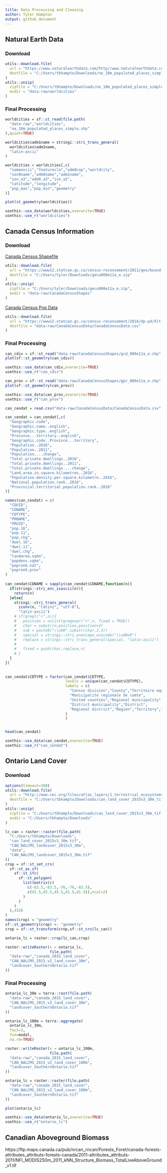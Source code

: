 ```yaml
---
title: Data Processing and Cleaning
author: Tyler Hampton
output: github_document
---
```


## Natural Earth Data

### Download 
```r
utils::download.file(
  url = "https://www.naturalearthdata.com/http//www.naturalearthdata.com/download/10m/cultural/ne_10m_populated_places_simple.zip",
  destfile = "C:/Users/tbhampto/Downloads/ne_10m_populated_places_simple.zip"
)
utils::unzip(
  zipfile = "C:/Users/tbhampto/Downloads/ne_10m_populated_places_simple.zip",
  exdir = "data-raw/worldcities"
)
```


### Final Processing

```r
worldcities = sf::st_read(file.path(
  "data-raw","worldcities",
  "ne_10m_populated_places_simple.shp"
),quiet=TRUE)

worldcities$adm1name = stringi::stri_trans_general(
  worldcities$adm1name,
  "latin-ascii"
)

worldcities = worldcities[,c(
  "nameascii","featurecla","adm0cap","worldcity",
  "sov0name","adm0name","adm1name",
  "sov_a3","adm0_a3","iso_a2",
  "latitude","longitude",
  "pop_max","pop_min","geometry"
)]

plot(st_geometry(worldcities))
```

```r
usethis::use_data(worldcities,overwrite=TRUE)
usethis::use_r("worldcities")
```



## Canada Census Information

### Download

[Canada Census Shapefile](https://open.canada.ca/data/en/dataset/5be03a46-8504-40a7-a96c-af195bae0428)

```r
utils::download.file(
  url = "https://www12.statcan.gc.ca/census-recensement/2011/geo/bound-limit/files-fichiers/gecu000e11a_e.zip",
  destfile = "C:/Users/tyler/Downloads/gecu000e11a_e.zip"
)
utils::unzip(
  zipfile = "C:/Users/tyler/Downloads/gecu000e11a_e.zip",
  exdir = "data-raw/CanadaCensusShapes"
)
```

[Canada Census Pop Data](https://open.canada.ca/data/en/dataset/ece81c43-aa4e-41ef-86c2-3835eb5aa95c)

```r
utils::download.file(
  url = "https://www12.statcan.gc.ca/census-recensement/2016/dp-pd/hlt-fst/pd-pl/Tables/CompFile.cfm?Lang=Eng&T=701&OFT=FULLCSV",
  destfile = "data-raw/CanadaCensusData/CanadaCensusData.csv"
)
```


### Final Processing

```r
can_cdiv = sf::st_read("data-raw/CanadaCensusShapes/gcd_000e11a_e.shp",quiet=TRUE)
plot(sf::st_geometry(can_cdiv))
```

```r
usethis::use_data(can_cdiv,overwrite=TRUE)
usethis::use_r("can_cdiv")
```


```r
can_prov = sf::st_read("data-raw/CanadaCensusShapes/gpr_000e11a_e.shp",quiet=TRUE)
plot(sf::st_geometry(can_prov))
```

```r
usethis::use_data(can_prov,overwrite=TRUE)
usethis::use_r("can_prov")
```

```r
can_cendat = read.csv("data-raw/CanadaCensusData/CanadaCensusData.csv")

can_cendat = can_cendat[,c(
  "Geographic.code",
  "Geographic.name..english",
  "Geographic.type..english",
  "Province...territory..english",
  "Geographic.code..Province...territory",
  "Population..2016",
  "Population..2011",
  "Population....change",
  "Total.private.dwellings..2016",
  "Total.private.dwellings..2011",
  "Total.private.dwellings....change",
  "Land.area.in.square.kilometres..2016",
  "Population.density.per.square.kilometre..2016",
  "National.population.rank..2016",
  "Provincial.territorial.population.rank..2016"
)]

names(can_cendat) = c(
  "CDUID",
  "CDNAME",
  "CDTYPE",
  "PRNAME",
  "PRUID",
  "pop.16",
  "pop.11",
  "pop.chg",
  "dwel.16",
  "dwel.11",
  "dwel.chg",
  "landarea.sqkm",
  "popdens.sqkm",
  "poprank.nat",
  "poprank.prov"
)
  
can_cendat$CDNAME = sapply(can_cendat$CDNAME,function(n){
  if(stringi::stri_enc_isascii(n)){
    return(n)
  }else{
    stringi::stri_trans_general(
      iconv(n, "latin1", "utf-8"),
      "latin-ascii")
    # if(grepl("<",n)){
    #   position = unlist(gregexpr("<",n, fixed = TRUE))
    #   char = substr(n,position,position+3)
    #   sub = paste0("\\u00",substr(char,2,3))
    #   special = stringi::stri_unescape_unicode("\\u00e9")
    #   replace = stringi::stri_trans_general(special, "latin-ascii")
    #   
    #   fixed = gsub(char,replace,n)
    # }
  }
})
  
  
can_cendat$CDTYPE = factor(can_cendat$CDTYPE,
                           levels = unique(can_cendat$CDTYPE),
                           labels = c(
                             "Census division","County","Territoire equivalent",
                             "Municipalite regionale de comte",
                             "United counties","Regional municipality",
                             "District municipality","District",
                             "Regional district","Region","Territory",""
                           )
                           )


head(can_cendat)
```

```r
usethis::use_data(can_cendat,overwrite=TRUE)
usethis::use_r("can_cendat")
```

## Ontario Land Cover

### Download

```r
options(timeout=300)
utils::download.file(
  url = "http://www.cec.org/files/atlas_layers/1_terrestrial_ecosystems/1_01_1_land_cover_2015_30m/can_land_cover_2015v3_30m_tif.zip",
  destfile = "C:/Users/tbhampto/Downloads/can_land_cover_2015v3_30m_tif.zip"
)
utils::unzip(
  zipfile = "C:/Users/tbhampto/Downloads/can_land_cover_2015v3_30m_tif.zip",
  exdir = "C:/Users/tbhampto/Downloads"
)
```

```r
lc_can = raster::raster(file.path(
  "C:/Users/tbhampto/Downloads",
  "can_land_cover_2015v3_30m_tif",
  "CAN_NALCMS_landcover_2015v3_30m",
  "data",
  "CAN_NALCMS_landcover_2015v3_30m.tif"
))
crop = sf::st_set_crs(
  sf::st_as_sf(
    sf::st_sfc(
      sf::st_polygon(
        list(matrix(c(
          c(-83.5,-83.5,-76,-76,-83.5),
          c(41.5,45.5,45.5,41.5,41.5)),ncol=2)
        )
      )
    )
  ),4326
)
names(crop) = "geometry"
sf::st_geometry(crop) <- "geometry"
crop = sf::st_transform(crop,sf::st_crs(lc_can))

ontario_lc = raster::crop(lc_can,crop)

raster::writeRaster(x = ontario_lc,
                    file.path(
  "data-raw","canada_2015_land_cover",
  "CAN_NALCMS_2015_v2_land_cover_30m",
  "landcover_SouthernOntario.tif"
))

```

### Final Processing

```r
ontario_lc_30m = terra::rast(file.path(
  "data-raw","canada_2015_land_cover",
  "CAN_NALCMS_2015_v2_land_cover_30m",
  "landcover_SouthernOntario.tif"
))

ontario_lc_100m = terra::aggregate(
  ontario_lc_30m,
  fact=3,
  fun=modal,
  na.rm=TRUE)

raster::writeRaster(x = ontario_lc_100m,
                    file.path(
  "data-raw","canada_2015_land_cover",
  "CAN_NALCMS_2015_v2_land_cover_100m",
  "landcover_SouthernOntario.tif"
))
```

```r
ontario_lc = raster::raster(file.path(
  "data-raw","canada_2015_land_cover",
  "CAN_NALCMS_2015_v2_land_cover_100m",
  "landcover_SouthernOntario.tif"
))

plot(ontario_lc)
```


```r
usethis::use_data(ontario_lc,overwrite=TRUE)
usethis::use_r("ontario_lc")
```

## Canadian Aboveground Biomass


https://ftp.maps.canada.ca/pub/nrcan_rncan/Forests_Foret/canada-forests-attributes_attributs-forests-canada/2011-attributes_attributs-2011/NFI_MODIS250m_2011_kNN_Structure_Biomass_TotalLiveAboveGround_v1.tif
